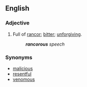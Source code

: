 ==English==
===Adjective===
{{en-adj}}
#Full of [[rancor]]; [[bitter]]; [[unforgiving]].
#:'''''rancorous''' speech''

===Synonyms===
* [[malicious]]
* [[resentful]]
* [[venomous]]